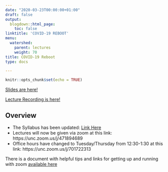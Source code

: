 ```yaml
---
date: "2020-03-23T00:00:00+01:00"
draft: false
output:
  blogdown::html_page:
    toc: false
linktitle: 'COVID-19 REBOOT'
menu:
  watershed:
    parent: lectures
    weight: 70
title: COVID-19 Reboot
type: docs

---
```


```r
knitr::opts_chunk$set(echo = TRUE)
```

[Slides are here!](https://amurraygeo.com/slides/watershed/covid/covid_19_reboot.html)

[Lecture Recording is here!](https://unc.zoom.us/rec/play/v5IpJb-hqTw3E9ec5QSDB_VxW43vKa2shyRI_qEFzEjnUnQBZ1ejMrQbYLR_RjUAURJ4QN7GH7dWWE8Z?continueMode=true)

## Overview

- The Syllabus has been updated: [Link Here](/files/GEOG_441_Syllabus_Spring_2019_REVISED.pdf)
- Lectures will now be given via zoom at this link: https://unc.zoom.us/j/471894689 
- Office hours have changed to Tuesday/Thursday from 12:30-1:30 at this link: https://unc.zoom.us/j/701722313

There is a document with helpful tips and links for getting up and running with zoom [available here](https://docs.google.com/document/d/1EY6TGomkDk_wkPu61tW0lBG6YZIYTTqEFjbklLA4kto/edit)